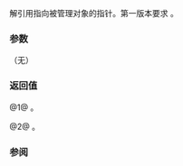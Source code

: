 {{cpp/memory/auto_ptr/title|operator*|operator-&gt;}}
{{cpp/memory/auto_ptr/navbar}}
{{dcl begin}}
{{dcl | deprecated=c++11 | removed=c++17 | num=1 |
T&amp; operator*() const throw();
}}
{{dcl | deprecated=c++11 | removed=c++17 | num=2 |
T* operator-&gt;() const throw();
}}
{{dcl end}}

解引用指向被管理对象的指针。第一版本要求 {{c|1=get() != 0}}。

===参数===
（无）

===返回值===
@1@ {{c|*get()}}。

@2@ {{c|get()}}。

===参阅===
{{dsc begin}}
{{dsc inc | cpp/memory/auto_ptr/dsc get}}
{{dsc end}}

{{langlinks|en|es|ja|ru}}